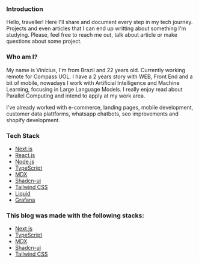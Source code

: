 
### Introduction
Hello, traveller! Here I'll share and document every step in my tech journey. Projects and even articles that I can end up writting about something I'm studying. Please, feel free to reach me out, talk about article or make questions about some project.  

### Who am I?
My name is Vinícius, I'm from Brazil and 22 years old. Currently working remote for Compass UOL. I have a 2 years story with WEB, Front End and a bit of mobile, nowadays I work with Artificial Intelligence and Machine Learning, focusing in Large Language Models. I really enjoy read about Parallel Computing and intend to apply at my work area.

I've already worked with e-commerce, landing pages, mobile development, customer data plattforms, whatsapp chatbots, seo improvements and shopify development.

### Tech Stack
- [Next.js](https://nextjs.org/)
- [React.js](https://react.dev/)
- [Node.js](https://nodejs.org/pt)
- [TypeScript](https://www.typescriptlang.org/)
- [MDX](https://mdxjs.com/)
- [Shadcn-ui](https://ui.shadcn.com/)
- [Tailwind CSS](https://tailwindcss.com/)
- [Liquid](https://shopify.dev/docs/api/liquid)
- [Grafana](https://grafana.com/docs/grafana/latest/)

### This blog was made with the following stacks:

- [Next.js](https://nextjs.org/)
- [TypeScript](https://www.typescriptlang.org/)
- [MDX](https://mdxjs.com/)
- [Shadcn-ui](https://ui.shadcn.com/)
- [Tailwind CSS](https://tailwindcss.com/)

